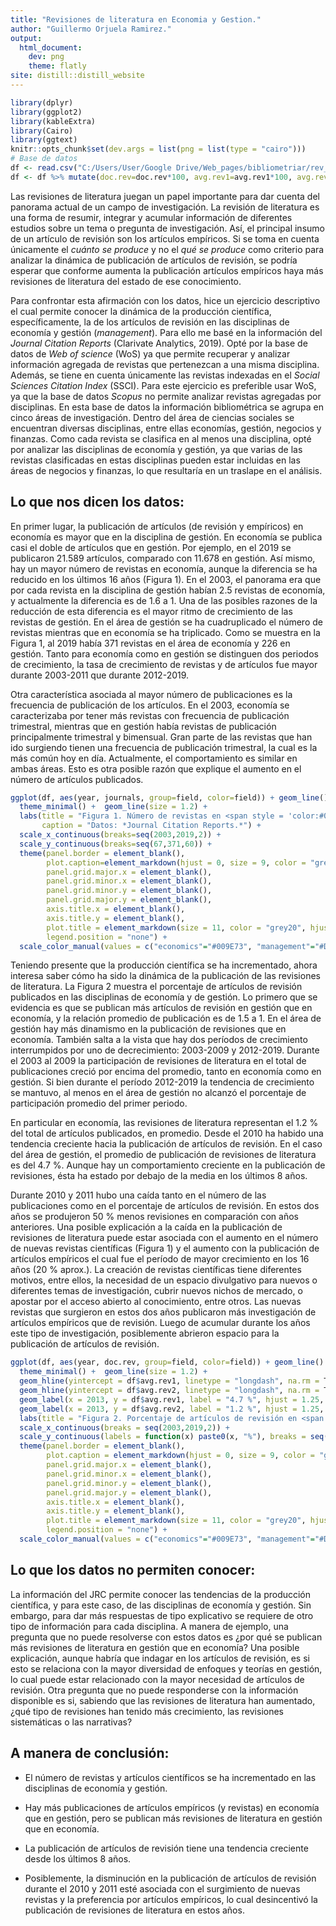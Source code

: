 ---
title: "Revisiones de literatura en Economia y Gestion."
author: "Guillermo Orjuela Ramirez."
output:
  html_document:
    dev: png
    theme: flatly
site: distill::distill_website
---

```{r, echo=F, warning=F, message=F, eval=T, results='hide'}
library(dplyr)
library(ggplot2)
library(kableExtra)
library(Cairo)
library(ggtext)
knitr::opts_chunk$set(dev.args = list(png = list(type = "cairo")))
# Base de datos
df <- read.csv("C:/Users/User/Google Drive/Web_pages/bibliometriar/rev_econ-management.csv", sep = ",", header = T)
df <- df %>% mutate(doc.rev=doc.rev*100, avg.rev1=avg.rev1*100, avg.rev2=avg.rev2*100)
```
Las revisiones de literatura juegan un papel importante para dar cuenta del panorama actual de un campo de investigación. La revisión de literatura es una forma de resumir, integrar y acumular información de diferentes estudios sobre un tema o pregunta de investigación. Así, el principal insumo de un artículo de revisión son los artículos empíricos. Si se toma en cuenta únicamente el *cuánto se produce* y no el *qué se produce* como criterio para analizar la dinámica de publicación de artículos de revisión, se podría esperar que conforme aumenta la publicación artículos empíricos haya más revisiones de literatura del estado de ese conocimiento. 

Para confrontar esta afirmación con los datos, hice un ejercicio descriptivo el cual permite conocer la dinámica de la producción científica, específicamente, la de los artículos de revisión en las disciplinas de economía y gestión (*management*). Para ello me basé en la información del *Journal Citation Reports* (Clarivate Analytics, 2019). Opté por la base de datos de *Web of science* (WoS) ya que permite recuperar y analizar información agregada de revistas que pertenezcan a una misma disciplina. Además, se tiene en cuenta únicamente las revistas indexadas en el *Social Sciences Citation Index* (SSCI). Para este ejercicio es preferible usar WoS, ya que la base de datos *Scopus* no permite analizar revistas agregadas por disciplinas. En esta base de datos la información bibliométrica se agrupa en cinco áreas de investigación. Dentro del área de ciencias sociales se encuentran diversas disciplinas, entre ellas economías, gestión, negocios y finanzas. Como cada revista se clasifica en al menos una disciplina, opté por analizar las disciplinas de economía y gestión, ya que varias de las revistas clasificadas en estas disciplinas pueden estar incluidas en las áreas de negocios y finanzas, lo que resultaría en un traslape en el análisis.  

## Lo que nos dicen los datos: 

En primer lugar, la publicación de artículos (de revisión y empíricos) en economía es mayor que en la disciplina de gestión. En economía se publica casi el doble de artículos que en gestión. Por ejemplo, en el 2019 se publicaron 21.589 artículos, comparado con 11.678 en gestión. Así mismo, hay un mayor número de revistas en economía, aunque la diferencia se ha reducido en los últimos 16 años (Figura 1). En el 2003, el panorama era que por cada revista en la disciplina de gestión habían 2.5 revistas de economía, y actualmente la diferencia es de 1.6 a 1. Una de las posibles razones de la reducción de esta diferencia es el mayor ritmo de crecimiento de las revistas de gestión. En el área de gestión se ha cuadruplicado el número de revistas mientras que en economía se ha triplicado. Como se muestra en la Figura 1, al 2019 había 371 revistas en el área de economía y 226 en gestión. Tanto para economía como en gestión se distinguen dos periodos de crecimiento, la tasa de crecimiento de revistas y de artículos fue mayor durante 2003-2011 que durante 2012-2019. 

Otra característica asociada al mayor número de publicaciones es la frecuencia de publicación de los artículos. En el 2003, economía se caracterizaba por tener más revistas con frecuencia de publicación trimestral, mientras que en gestión había revistas de publicación principalmente trimestral y bimensual. Gran parte de las revistas que han ido surgiendo tienen una frecuencia de publicación trimestral, la cual es la más común hoy en día. Actualmente, el comportamiento es similar en ambas áreas. Esto es otra posible razón que explique el aumento en el número de artículos publicados.

```{r, echo=F, warning=F, message=F, eval=T}
ggplot(df, aes(year, journals, group=field, color=field)) + geom_line() + 
  theme_minimal() +  geom_line(size = 1.2) +
  labs(title = "Figura 1. Número de revistas en <span style = 'color:#009E73;'>**economía**</span> y <span style = 'color:#D55E00;'>**gestión.**</span> en el tiempo",
       caption = "Datos: *Journal Citation Reports.*") +
  scale_x_continuous(breaks=seq(2003,2019,2)) +
  scale_y_continuous(breaks=seq(67,371,60)) +
  theme(panel.border = element_blank(),
        plot.caption=element_markdown(hjust = 0, size = 9, color = "grey20"),
        panel.grid.major.x = element_blank(),
        panel.grid.minor.x = element_blank(),
        panel.grid.minor.y = element_blank(),
        panel.grid.major.y = element_blank(),
        axis.title.x = element_blank(),
        axis.title.y = element_blank(),
        plot.title = element_markdown(size = 11, color = "grey20", hjust = -0.12),
        legend.position = "none") + 
  scale_color_manual(values = c("economics"="#009E73", "management"="#D55E00"))

```

Teniendo presente que la producción científica se ha incrementado, ahora interesa saber cómo ha sido la dinámica de la publicación de las revisiones de literatura. La Figura 2 muestra el porcentaje de artículos de revisión publicados en las disciplinas de economía y de gestión. Lo primero que se evidencia es que se publican más artículos de revisión en gestión que en economía, y la relación promedio de publicación es de 1.5 a 1. En el área de gestión hay más dinamismo en la publicación de revisiones que en economía. También salta a la vista que hay dos períodos de crecimiento interrumpidos por uno de decrecimiento: 2003-2009 y 2012-2019. Durante el 2003 al 2009 la participación de revisiones de literatura en el total de publicaciones creció por encima del promedio, tanto en economía como en gestión. Si bien durante el período 2012-2019 la tendencia de crecimiento se mantuvo, al menos en el área de gestión no alcanzó el porcentaje de participación promedio del primer periodo. 

En particular en economía, las revisiones de literatura representan el 1.2 % del total de artículos publicados, en promedio. Desde el 2010 ha habido una tendencia creciente hacia la publicación de artículos de revisión. En el caso del área de gestión, el promedio de publicación de revisiones de literatura es del 4.7 %. Aunque hay un comportamiento creciente en la publicación de revisiones, ésta ha estado por debajo de la media en los últimos 8 años. 

Durante 2010 y 2011 hubo una caída tanto en el número de las publicaciones como en el porcentaje de artículos de revisión. En estos dos años se produjeron 50 % menos revisiones en comparación con años anteriores. Una posible explicación a la caída en la publicación de revisiones de literatura puede estar asociada con el aumento en el número de nuevas revistas científicas (Figura 1) y el aumento con la publicación de artículos empíricos el cual fue el período de mayor crecimiento en los 16 años (20 % aprox.). La creación de revistas científicas tiene diferentes motivos, entre ellos, la necesidad de un espacio divulgativo para nuevos o diferentes temas de investigación, cubrir nuevos nichos de mercado, o apostar por el acceso abierto al conocimiento, entre otros. Las nuevas revistas que surgieron en estos dos años publicaron más investigación de artículos empíricos que de revisión. Luego de acumular durante los años este tipo de investigación, posiblemente abrieron espacio para la publicación de artículos de revisión.

```{r, echo=F, warning=F, message=F, eval=T}
ggplot(df, aes(year, doc.rev, group=field, color=field)) + geom_line() + 
  theme_minimal() +  geom_line(size = 1.2) +
  geom_hline(yintercept = df$avg.rev1, linetype = "longdash", na.rm = T, color = "grey20") + 
  geom_hline(yintercept = df$avg.rev2, linetype = "longdash", na.rm = T, color = "grey20") + 
  geom_label(x = 2013, y = df$avg.rev1, label = "4.7 %", hjust = 1.25, label.size = 0) +
  geom_label(x = 2013, y = df$avg.rev2, label = "1.2 %", hjust = 1.25, label.size = 0) +
  labs(title = "Figura 2. Porcentaje de artículos de revisión en <span style = 'color:#009E73;'>**economía**</span> y <span style = 'color:#D55E00;'>**gestión**</span> en el tiempo", caption = "Datos: *Journal Citation Reports.*") +
  scale_x_continuous(breaks = seq(2003,2019,2)) +
  scale_y_continuous(labels = function(x) paste0(x, "%"), breaks = seq(0,9,1.5)) +
  theme(panel.border = element_blank(),
        plot.caption = element_markdown(hjust = 0, size = 9, color = "grey20"),
        panel.grid.major.x = element_blank(),
        panel.grid.minor.x = element_blank(),
        panel.grid.minor.y = element_blank(),
        panel.grid.major.y = element_blank(),
        axis.title.x = element_blank(),
        axis.title.y = element_blank(),
        plot.title = element_markdown(size = 11, color = "grey20", hjust = -0.6),
        legend.position = "none") + 
  scale_color_manual(values = c("economics"="#009E73", "management"="#D55E00"))
```

## Lo que los datos no permiten conocer: 

La información del JRC permite conocer las tendencias de la producción científica, y para este caso, de las disciplinas de economía y gestión. Sin embargo, para dar más respuestas de tipo explicativo se requiere de otro tipo de información para cada disciplina. A manera de ejemplo, una pregunta que no puede resolverse con estos datos es ¿por qué se publican más revisiones de literatura en gestión que en economía? Una posible explicación, aunque habría que indagar en los artículos de revisión, es si esto se relaciona con la mayor diversidad de enfoques y teorías en gestión, lo cual puede estar relacionado con la mayor necesidad de artículos de revisión. Otra pregunta que no puede responderse con la información disponible es si, sabiendo que las revisiones de literatura han aumentado, ¿qué tipo de revisiones han tenido más crecimiento, las revisiones sistemáticas o las narrativas? 

## A manera de conclusión: 

 * El número de revistas y artículos científicos se ha incrementado en las disciplinas de economía y gestión. 

* Hay más publicaciones de artículos empíricos (y revistas) en economía que en gestión, pero se publican más revisiones de literatura en gestión que en economía.  

* La publicación de artículos de revisión tiene una tendencia creciente desde los últimos 8 años. 

* Posiblemente, la disminución en la publicación de artículos de revisión durante el 2010 y 2011 esté asociada con el surgimiento de nuevas revistas y la preferencia por artículos empíricos, lo cual desincentivó la publicación de revisiones de literatura en estos años. 
